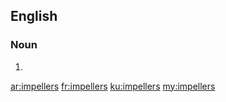 ==English==

===Noun===
{{head|en|plural}}

# {{plural of|impeller|lang=en}}

[[ar:impellers]]
[[fr:impellers]]
[[ku:impellers]]
[[my:impellers]]